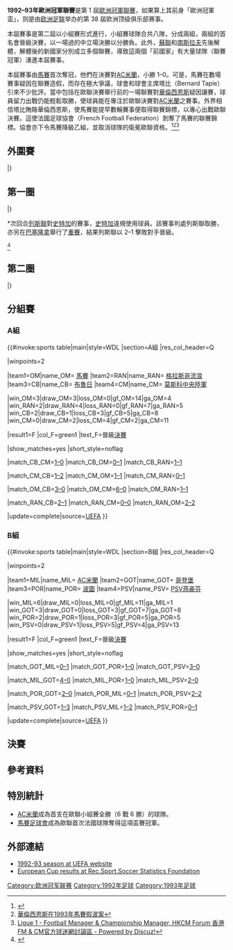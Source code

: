 {{noteTA
|G1=uefa
|1=zh-hans:造假; zh-hk:打假波
}}
{{Infobox 國際足球賽事賽季
| tourney_name          = 歐洲冠軍聯賽
| year                  = 1992–93
| image                 = 2014 Olympiastadion Munich.jpg
| size                  = 300px
| caption               = 決賽於[[慕尼黑|慕尼黑]]的[[慕尼黑奥林匹克體育場|奥林匹克體育場]]舉行
| edition               = 38
| edition footnote      = 第 1 屆以「歐聯」名義
| defending_champ_other = {{flagicon|ESP}} [[巴塞羅那足球俱樂部|巴塞隆拿]]
| dates                 = 1992年8月19日–9月2日<br>（外圍賽）<br>1992年9月16日–1993年5月26日<br>（主賽圈）
| num_teams             = 36 隊
| associations          = 36
| champion_other        = {{flagicon|FRA}} [[馬賽足球俱樂部|馬賽]]
| count                 = 1
| second_other          = {{flagicon|ITA}} [[AC米蘭|AC米蘭]]
| matches               = 82
| goals                 = 195
| attendance            = 
| top_scorer            = {{flagicon|BRA}} [[羅馬里奧|羅馬里奧]]（7 球）
| player                = 
| prevseason            = [[1991–92年歐洲冠軍盃|1991–92]]<br> （''歐洲冠軍盃''）
| nextseason            = [[1993–94年歐洲冠軍聯賽|1993–94]]
}}

'''1992–93年歐洲冠軍聯賽'''是第 1 屆[[歐洲冠軍聯賽|歐洲冠軍聯賽]]，如果算上其前身「歐洲冠軍盃」，则是由[[欧洲足联|欧洲足联]]举办的第 38 屆欧洲顶级俱乐部赛事。

本屆賽事是第二屆以小組賽形式進行，小組賽球隊合共八隊，分成兩組，兩組的首名會晉級決賽，以一場過的中立場決勝以分勝負。此外，[[蘇聯|蘇聯]]和[[南斯拉夫|南斯拉夫]]先後解體，解體後的新國家分別成立多個聯賽，導致這兩個「前國家」有大量球隊（聯賽冠軍）湧進本屆賽事。

本屆賽事由[[馬賽足球俱樂部|馬賽]]首次奪冠，他們在決賽對[[AC米蘭|AC米蘭]]，小勝 1–0。可是，馬賽在數場賽事疑因在聯賽造假，而存在極大爭議，球會和球會主席塔比（Bernard Tapie）引來不少批評。當中包括在歐聯決賽舉行前的一場聯賽對[[瓦朗謝訥足球俱樂部|華倫西恩斯]]疑因讓賽，球員留力出戰仍能輕鬆取勝，使球員能在專注於歐聯決賽對[[AC米蘭|AC米蘭]]之賽事。外界相信塔比賄賂華倫西恩斯，使馬賽能提早數輪賽事便取得聯賽錦標，以專心出戰歐聯決賽。這使法國足球協會（French Football Federation）剝奪了馬賽的聯賽錦標。協會亦下令馬賽降級乙組，並取消球隊的衛冕歐聯資格。<ref>{{Cite web |url=http://www.uefa.com/competitions/UCL/history/Season=1992/intro.html |title=uefa.com--1992/93 final |accessdate=2008-10-30 |archive-date=2007-01-02 |archive-url=https://web.archive.org/web/20070102183853/http://www.uefa.com/competitions/UCL/history/Season%3D1992/intro.html |dead-url=no }}</ref><ref>[http://www.hkcmforum.com/viewthread.php?tid=92526&extra=page%3D1%26amp%3Bfilter%3Ddigest&page=2 華倫西恩斯在1993年馬賽假波案]</ref><ref>[http://www.hkcmforum.com/viewthread.php?action=printable&tid=92526 Ligue 1 - Football Manager & Championship Manager, HKCM Forum 香港FM & CM官方球迷網討論區 - Powered by Discuz!<!-- 机器人生成的标题 -->]</ref>

== 外圍賽 ==
{{TwoLegStart}}
{{TwoLegResult|[[舒爾本足球俱樂部|舒爾本]]|IRL|1–2|'''[[辛菲羅波爾塔夫里亞足球俱樂部|泰夫利亞]]'''|UKR|0–0|1–2}}
{{TwoLegResult|[[瓦萊塔足球俱樂部|華列達]]|MLT|1–3|'''[[特拉維夫馬卡比足球會|特拉維夫馬卡比]]'''|ISR|1–2|0–1}}
{{TwoLegResult|[[KI克拉克斯維克|基卡拉斯域卡]]|FRO|1–6|'''[[斯康圖足球俱樂部|史干圖]]'''|LVA|1–3|0–3}}
{{TwoLegResult|'''[[盧布爾雅那奧林匹亞足球俱樂部_(已解散)|奧林比查]]'''|SVN|5–0|[[諾馬塔林足球俱樂部|塔林諾瑪]]|EST|3–0|2–0}}
|}

== 第一圈 ==
{{TwoLegStart}}
{{TwoLegResult|'''[[哥登堡體育會|哥登堡]]'''|SWE|3–2|[[貝西克塔斯體操俱樂部|比錫達斯]]|TUR|2–0|1–2}}
{{TwoLegResult|'''[[波茲南萊克足球俱樂部|列治普斯納]]'''|POL|2–0|[[斯康圖足球俱樂部|史干圖]]|LVA|2–0|0–0}}
{{TwoLegResult|'''[[流浪者足球俱樂部|格拉斯哥流浪]]'''|SCO|3–0|[[林比足球俱樂部|寧比]]|DEN|2–0|1–0}}
{{TwoLegResult|[[斯圖加特足球俱樂部|史特加]]|FRG|4–4*|'''[[列斯聯足球會|列斯聯]]'''|ENG|3–0|1–4}}
{{TwoLegResult|'''[[布拉迪斯拉發斯洛萬體育會|斯洛雲]]'''|TCH|4–1|[[費倫斯華路士體育會|費倫斯華路士]]|HUN|4–1|0–0}}
{{TwoLegResult|'''[[AC米蘭|AC米蘭]]'''|ITA|7–0|[[盧布爾雅那奧林匹亞足球俱樂部_(已解散)|奧林比查]]|SVN|4–0|3–0}}
{{TwoLegResult|[[古斯爾斯足球會|古斯爾斯]]|FIN|1–2|'''[[布加勒斯特迪納摩足球俱樂部|布加勒斯特戴拿模]]'''|ROU|1–0|0–2{{aet}}}}
{{TwoLegResult|[[格倫杜蘭足球俱樂部|格倫杜蘭]]|NIR|0–8|'''[[馬賽足球俱樂部|馬賽]]'''|FRA|0–5|0–3}}
{{TwoLegResult|[[特拉維夫馬卡比足球會|特拉維夫馬卡比]]|ISR|0–4|'''[[布魯日足球俱樂部|布魯日]]'''|BEL|0–1|0–3}}
{{TwoLegResult|'''[[奧地利維也納足球會|奧地利維也納]]'''|AUT|5–4|[[索菲亞中央陸軍足球俱樂部|索菲亞中央陸軍]]|BUL|3–1|2–3}}
{{TwoLegResult|'''[[錫永足球俱樂部|錫永]]'''|SUI|7–2|[[辛菲羅波爾塔夫里亞足球俱樂部|泰夫利亞]]|UKR|4–1|3–1}}
{{TwoLegResult|[[盧森堡體育聯盟|盧森堡體育聯盟]]|LUX|1–9|'''[[波爾圖足球俱樂部|波圖]]'''|POR|1–4|0–5}}
{{TwoLegResult|'''[[AEK雅典足球會|AEK雅典]]'''|GRE|3–3{{agr}}|[[尼科西亞希臘人競技足球俱樂部|尼科西亞]]|CYP|1–1|2–2}}
{{TwoLegResult|'''[[PSV燕豪芬|PSV燕豪芬]]'''|NED|8–0|[[扎爾吉里斯足球俱樂部|薩基列斯]]|LTU|6–0|2–0}}
{{TwoLegResult|[[維京古雷克雅維克足球會|維京古]]|ISL|2–5|'''[[莫斯科中央陸軍足球俱樂部|莫斯科中央陸軍]]'''|RUS|0–1|2–4}}
{{TwoLegResult|'''[[巴塞羅那足球俱樂部|巴塞隆拿]]'''|ESP|1–0|[[維京足球會|維京]]|NOR|1–0|0–0}}
|}

<nowiki>*</nowiki>次回合[[列斯聯足球會|列斯聯]]對[[斯圖加特足球俱樂部|史特加]]的賽事，[[斯圖加特足球俱樂部|史特加]]違規使用球員。該賽事判處列斯聯取勝，亦另在[[巴塞隆拿|巴塞隆拿]]舉行了[[重賽|重賽]]，結果列斯聯以 2–1 擊敗對手晉級。

<ref>{{Cite web |url=http://www.uefa.com/competitions/ucl/history/season=1992/round=47/index.html |title=uefa--First round |accessdate=2008-10-31 |archive-date=2010-02-04 |archive-url=https://web.archive.org/web/20100204025818/http://www.uefa.com/competitions/ucl/history/season=1992/round=47/index.html |dead-url=no }}</ref>

== 第二圈 ==
{{TwoLegStart}}
{{TwoLegResult|'''[[哥登堡體育會|哥登堡]]'''|SWE|4–0|[[波茲南萊克足球俱樂部|列治普斯納]]|POL|1–0|3–0}}
{{TwoLegResult|'''[[流浪者足球俱樂部|格拉斯哥流浪]]'''|SCO|4–2|[[列斯聯足球會|列斯聯]]|ENG|2–1|2–1}}
{{TwoLegResult|[[布拉迪斯拉發斯洛萬體育會|斯洛雲]]|TCH|0–5|'''[[AC米蘭|AC米蘭]]'''|ITA|0–1|0–4}}
{{TwoLegResult|[[布加勒斯特迪納摩足球俱樂部|布加勒斯特戴拿模]]|ROU|0–2|'''[[馬賽足球俱樂部|馬賽]]'''|FRA|0–0|0–2}}
{{TwoLegResult|'''[[布魯日足球俱樂部|布魯日]]'''|BEL|3–3{{agr}}|[[奧地利維也納足球會|奧地利維也納]]|AUT|2–0|1–3}}
{{TwoLegResult|[[錫永足球俱樂部|錫永]]|SUI|2–6|'''[[波爾圖足球俱樂部|波圖]]'''|POR|2–2|0–4}}
{{TwoLegResult|[[AEK雅典足球會|AEK雅典]]|GRE|1–3|'''[[PSV燕豪芬|PSV燕豪芬]]'''|NED|1–0|0–3}}
{{TwoLegResult|'''[[莫斯科中央陸軍足球俱樂部|莫斯科中央陸軍]]'''|RUS|4–3|[[巴塞羅那足球俱樂部|巴塞隆拿]]|ESP|1–1|3–2}}
|}

== 分組賽 ==
=== A組 ===
{{#invoke:sports table|main|style=WDL
|section=A組
|res_col_header=Q

|winpoints=2

|team1=OM|name_OM={{fbaicon|FRA}} [[馬賽足球俱樂部|馬賽]]
|team2=RAN|name_RAN={{fbaicon|SCO}} [[流浪者足球俱樂部|格拉斯哥流浪]]
|team3=CB|name_CB={{fbaicon|BEL}} [[皇家布魯日足球會|布魯日]]
|team4=CM|name_CM={{fbaicon|RUS|1991}} [[莫斯科中央陸軍足球俱樂部|莫斯科中央陸軍]]

|win_OM=3|draw_OM=3|loss_OM=0|gf_OM=14|ga_OM=4
|win_RAN=2|draw_RAN=4|loss_RAN=0|gf_RAN=7|ga_RAN=5
|win_CB=2|draw_CB=1|loss_CB=3|gf_CB=5|ga_CB=8
|win_CM=0|draw_CM=2|loss_CM=4|gf_CM=2|ga_CM=11

|result1=F
|col_F=green1 |text_F=晉級[[1993年歐洲冠軍聯賽決賽|決賽]]

|show_matches=yes
|short_style=noflag

|match_CB_CM=[[#Club_Brugge_v_CSKA_Moscow|1–0]]
|match_CB_OM=[[#Club_Brugge_v_Marseille|0–1]]
|match_CB_RAN=[[#Club_Brugge_v_Rangers|1–1]]

|match_CM_CB=[[#CSKA_Moscow_v_Club_Brugge|1–2]]
|match_CM_OM=[[#CSKA_Moscow_v_Marseille|1–1]]
|match_CM_RAN=[[#CSKA_Moscow_v_Rangers|0–1]]

|match_OM_CB=[[#Marseille_v_Club_Brugge|3–0]]
|match_OM_CM=[[#Marseille_v_CSKA_Moscow|6–0]]
|match_OM_RAN=[[#Marseille_v_Rangers|1–1]]

|match_RAN_CB=[[#Rangers_v_Club_Brugge|2–1]]
|match_RAN_CM=[[#Rangers_v_CSKA_Moscow|0–0]]
|match_RAN_OM=[[#Rangers_v_Marseille|2–2]]

|update=complete|source=[https://www.uefa.com/uefachampionsleague/history/seasons/1992/ UEFA]
}}

=== B組 ===
{{#invoke:sports table|main|style=WDL
|section=B組
|res_col_header=Q

|winpoints=2

|team1=MIL|name_MIL={{fbaicon|ITA}} [[AC米蘭|AC米蘭]]
|team2=GOT|name_GOT={{fbaicon|SWE}} [[哥登堡體育會|哥登堡]]
|team3=POR|name_POR={{fbaicon|POR}} [[波爾圖足球俱樂部|波圖]]
|team4=PSV|name_PSV={{fbaicon|NED}} [[PSV燕豪芬|PSV燕豪芬]]

|win_MIL=6|draw_MIL=0|loss_MIL=0|gf_MIL=11|ga_MIL=1
|win_GOT=3|draw_GOT=0|loss_GOT=3|gf_GOT=7|ga_GOT=8
|win_POR=2|draw_POR=1|loss_POR=3|gf_POR=5|ga_POR=5
|win_PSV=0|draw_PSV=1|loss_PSV=5|gf_PSV=4|ga_PSV=13

|result1=F
|col_F=green1 |text_F=晉級[[1993年歐洲冠軍聯賽決賽|決賽]]

|show_matches=yes
|short_style=noflag

|match_GOT_MIL=[[#IFK_Göteborg_v_Milan|0–1]]
|match_GOT_POR=[[#IFK_Göteborg_v_Porto|1–0]]
|match_GOT_PSV=[[#IFK_Göteborg_v_PSV_Eindhoven|3–0]]

|match_MIL_GOT=[[#Milan_v_IFK_Göteborg|4–0]]
|match_MIL_POR=[[#Milan_v_Porto|1–0]]
|match_MIL_PSV=[[#Milan_v_PSV_Eindhoven|2–0]]

|match_POR_GOT=[[#Porto_v_IFK_Göteborg|2–0]]
|match_POR_MIL=[[#Porto_v_Milan|0–1]]
|match_POR_PSV=[[#Porto_v_PSV_Eindhoven|2–2]]

|match_PSV_GOT=[[#PSV_Eindhoven_v_IFK_Göteborg|1–3]]
|match_PSV_MIL=[[#PSV_Eindhoven_v_Milan|1–2]]
|match_PSV_POR=[[#PSV_Eindhoven_v_Porto|0–1]]

|update=complete|source=[https://www.uefa.com/uefachampionsleague/history/seasons/1992/ UEFA]
}}

==決賽==
{{main|1993年歐洲聯賽冠軍盃決賽}}
{{footballbox
|date = 1993年5月26日
|team1 = [[馬賽足球俱樂部|馬賽]] {{flagicon|FRA}}
|score = 1–0
|team2 = {{flagicon|ITA}} [[AC米蘭|AC米蘭]]
|report = [http://www.uefa.com/competitions/UCL/history/Season=1992/intro.html 報告]
|goals1 = [[波里|波里]] {{goal|44}}
|goals2 =
|stadium = [[奧林匹克球場|奧林匹克球場]]，[[慕尼黑|慕尼黑]]
|attendance = 64,400
|referee = [[洛斯貝加|洛斯貝加]]（{{nfa|SUI}}） }}

== 參考資料 ==
{{reflist|2}}

== 特別統計 ==
* [[AC米蘭|AC米蘭]]成為首支在歐聯小組賽全勝（6 戰 6 勝）的球隊。
* [[馬賽足球會|馬賽足球會]]成為歐聯首次法國球隊奪得這項盃賽冠軍。

== 外部連結 ==
* [http://www.uefa.com/competitions/UCL/history/Season=1992/intro.html 1992-93 season at UEFA website]{{WebCite|url=https://www.webcitation.org/694uxVBbx?url=http://www.uefa.com/uefachampionsleague/index.html |date=20120711134908 |dateformat=iso }}
* [http://www.rsssf.com/ec/ec199293.html#cc European Cup results at Rec.Sport.Soccer Statistics Foundation]{{Wayback|url=http://www.rsssf.com/ec/ec199293.html#cc |date=20171017001151 }}

{{歐洲冠軍聯賽球季}}

[[Category:欧洲冠军联赛|Category:欧洲冠军联赛]]
[[Category:1992年足球|Category:1992年足球]]
[[Category:1993年足球|Category:1993年足球]]